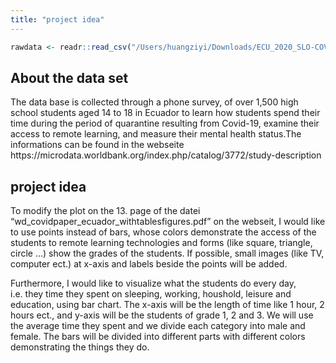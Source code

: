 ```yaml
---
title: "project idea"
---
```


```r
rawdata <- readr::read_csv("/Users/huangziyi/Downloads/ECU_2020_SLO-COVIDRS_v01_M_CSV/project data.csv")
```

## About the data set
The data base is collected through a phone survey, of over 1,500 high school students aged 14 to 18 in Ecuador to learn how students spend their time during the period of quarantine resulting from Covid-19, examine their access to remote learning, and measure their mental health status.The informations can be found in the webseite 
https://microdata.worldbank.org/index.php/catalog/3772/study-description 

## project idea
To modify the plot on the 13. page of the datei "wd_covidpaper_ecuador_withtablesfigures.pdf" on the webseit, I would like to use points instead of bars, whose colors demonstrate the access of the students to remote learning technologies and forms (like square, triangle, circle …) show the grades of the students. If possible, small images (like TV, computer ect.) at x-axis and labels beside the points will be added.  

Furthermore, I would like to visualize what the students do every day, i.e. they time they spent on sleeping, working, houshold, leisure and education, using bar chart. The x-axis will be the length of time like 1 hour, 2 hours ect., and y-axis will be the students of grade 1, 2 and 3. We will use the average time they spent and we divide each category into male and female. The bars will be divided into different parts with different colors demonstrating the things they do. 
